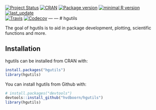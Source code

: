<!-- START_BADGES -->
[![Project Status](http://www.repostatus.org/badges/latest/active.svg)](http://www.repostatus.org/#active)
[![CRAN](http://www.r-pkg.org/badges/version/hgutils)](https://cran.r-project.org/package=hgutils)
[![Package version](https://img.shields.io/badge/GitHub-0.2.7-orange.svg)](www.github.com/hvdboorn/hgutils)
[![minimal R version](https://img.shields.io/badge/R-v3.1+-blue.svg)](https://cran.r-project.org/)
[![last_update](https://img.shields.io/badge/last%20update-2019--06--17-blue.svg)](www.github.com/hvdboorn/hgutils)  
[![Travis](https://travis-ci.org/hvdboorn/hgutils.svg)](https://travis-ci.org/hvdboorn/hgutils)
[![Codecov](https://img.shields.io/codecov/c/github/hvdboorn/hgutils.svg)](https://codecov.io/gh/hvdboorn/hgutils)
---
<!-- END_BADGES -->
---
# hgutils

The goal of hgutils is to aid in package development, plotting, scientific functions and more.

## Installation

hgutils can be installed from CRAN with: 

```r
install.packages("hgutils")
library(hgutils)
```

You can install hgutils from Github with:

```r
# install.packages("devtools")
devtools::install_github("hvdboorn/hgutils")
library(hgutils)
```
